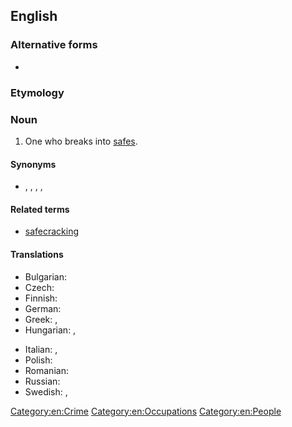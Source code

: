 {{also|safe-cracker}}
==English==

===Alternative forms===
* {{l|en|safe-cracker}}

===Etymology===
{{compound|en|safe|cracker}}

===Noun===
{{en-noun}}

# One who breaks into [[safe]]s.

====Synonyms====
* {{l|en|yegg}}, {{l|en|yeggman}}, {{l|en|safebreaker}}, {{l|en|peteman}}, {{l|en|jug-heavy}}

====Related terms====
* [[safecracking]]

====Translations====
{{trans-top|translation one who practices safecracking}}
* Bulgarian: {{t|bg|касоразбивач|m}}
* Czech: {{t+|cs|kasař|m}}
* Finnish: {{t|fi|kassakaappimurtaja}}
* German: {{t|de|Geldschrankknacker|m}}
* Greek: {{t|el|ανοίχτρας|m}}, {{t|el|παραβιαστής|m}}
* Hungarian: {{t|hu|kasszafúró}}, {{t|hu|mackós}} {{q|slang}}
{{trans-mid}}
* Italian: {{t|it|scassinatore di casseforti|m}}, {{t|it|scassinatrice di casseforti|f}}
* Polish: {{t+|pl|kasiarz|m}}
* Romanian: {{t|ro|spărgător de seifuri|m}}
* Russian: {{qualifier|slang}} {{t+|ru|медвежа́тник|m}}
* Swedish: {{t|sv|kassaskåpssprängare|c}}, {{t+|sv|dynamitard|c}} {{qualifier|archaic}}
{{trans-bottom}}

[[Category:en:Crime]]
[[Category:en:Occupations]]
[[Category:en:People]]